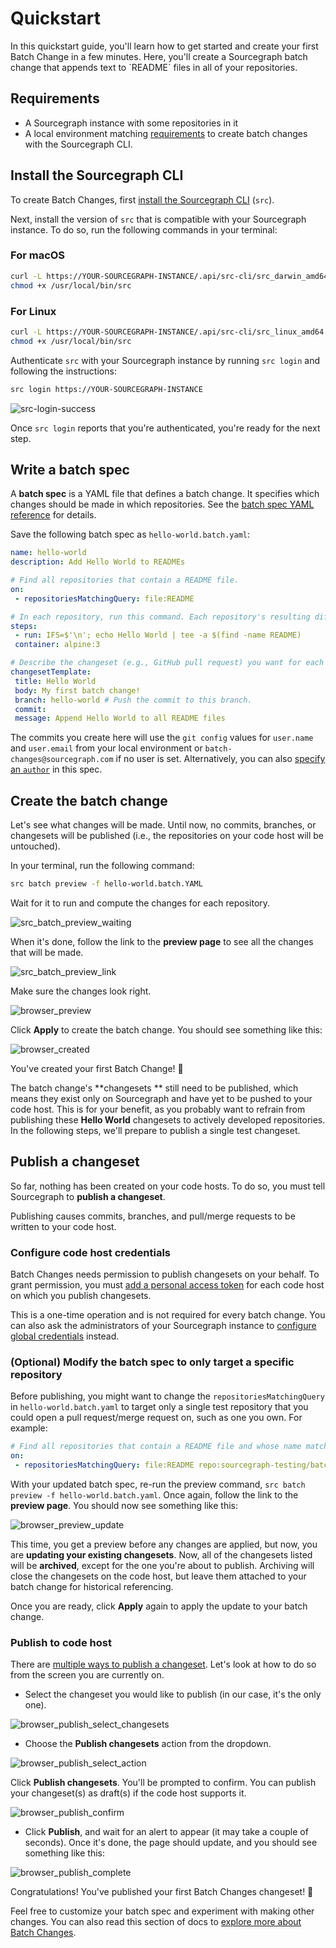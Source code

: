 # Quickstart

<p className=""subtitle>In this quickstart guide, you'll learn how to get started and create your first Batch Change in a few minutes. Here, you'll create a Sourcegraph batch change that appends text to `README` files in all of your repositories.</p>

## Requirements

- A Sourcegraph instance with some repositories in it
- A local environment matching [requirements](/batch-changes/requirements) to create batch changes with the Sourcegraph CLI.

## Install the Sourcegraph CLI

To create Batch Changes, first [install the Sourcegraph CLI](/cli/) (`src`).

Next, install the version of `src` that is compatible with your Sourcegraph instance. To do so, run the following commands in your terminal:

### For macOS

```bash
curl -L https://YOUR-SOURCEGRAPH-INSTANCE/.api/src-cli/src_darwin_amd64 -o /usr/local/bin/src
chmod +x /usr/local/bin/src
```

### For Linux

```bash
curl -L https://YOUR-SOURCEGRAPH-INSTANCE/.api/src-cli/src_linux_amd64 -o /usr/local/bin/src
chmod +x /usr/local/bin/src
```

Authenticate `src` with your Sourcegraph instance by running `src login` and following the instructions:

```bash
src login https://YOUR-SOURCEGRAPH-INSTANCE
```

![src-login-success](https://sourcegraphstatic.com/docs/images/batch_changes/src_login_success.png)

Once `src login` reports that you're authenticated, you're ready for the next step.

## Write a batch spec

A **batch spec** is a YAML file that defines a batch change. It specifies which changes should be made in which repositories. See the [batch spec YAML reference](/batch-changes/batch-spec-yaml-reference) for details.

Save the following batch spec as `hello-world.batch.yaml`:

```yaml
name: hello-world
description: Add Hello World to READMEs

# Find all repositories that contain a README file.
on:
 - repositoriesMatchingQuery: file:README

# In each repository, run this command. Each repository's resulting diff is captured.
steps:
 - run: IFS=$'\n'; echo Hello World | tee -a $(find -name README)
 container: alpine:3

# Describe the changeset (e.g., GitHub pull request) you want for each repository.
changesetTemplate:
 title: Hello World
 body: My first batch change!
 branch: hello-world # Push the commit to this branch.
 commit:
 message: Append Hello World to all README files
```

The commits you create here will use the `git config` values for `user.name` and `user.email` from your local environment or `batch-changes@sourcegraph.com` if no user is set. Alternatively, you can also [specify an `author`](/batch-changes/batch-spec-yaml-reference#changesettemplate-commit-author) in this spec.

## Create the batch change

Let's see what changes will be made. Until now, no commits, branches, or changesets will be published (i.e., the repositories on your code host will be untouched).

In your terminal, run the following command:

```bash
src batch preview -f hello-world.batch.YAML
```

Wait for it to run and compute the changes for each repository.

![src_batch_preview_waiting](https://sourcegraphstatic.com/docs/images/batch_changes/quickstart/src_batch_preview_waiting.png)

When it's done, follow the link to the **preview page** to see all the changes that will be made.

![src_batch_preview_link](https://sourcegraphstatic.com/docs/images/batch_changes/quickstart/src_batch_preview_link.png)

Make sure the changes look right.

![browser_preview](https://sourcegraphstatic.com/docs/images/batch_changes/quickstart/browser_preview.png)

Click **Apply** to create the batch change. You should see something like this:

![browser_created](https://sourcegraphstatic.com/docs/images/batch_changes/quickstart/browser_created.png)

You've created your first Batch Change! 🎉

The batch change's **changesets ** still need to be published, which means they exist only on Sourcegraph and have yet to be pushed to your code host. This is for your benefit, as you probably want to refrain from publishing these **Hello World** changesets to actively developed repositories. In the following steps, we'll prepare to publish a single test changeset.

## Publish a changeset

So far, nothing has been created on your code hosts. To do so, you must tell Sourcegraph to **publish a changeset**.

Publishing causes commits, branches, and pull/merge requests to be written to your code host.

### Configure code host credentials

Batch Changes needs permission to publish changesets on your behalf. To grant permission, you must [add a personal access token](/batch-changes/configuring-credentials#personal-access-tokens) for each code host on which you publish changesets.

This is a one-time operation and is not required for every batch change. You can also ask the administrators of your Sourcegraph instance to [configure global credentials](/batch-changes/configuring-credentials#global-service-account-tokens) instead.

### (Optional) Modify the batch spec to only target a specific repository

Before publishing, you might want to change the `repositoriesMatchingQuery` in `hello-world.batch.yaml` to target only a single test repository that you could open a pull request/merge request on, such as one you own. For example:

```yaml
# Find all repositories that contain a README file and whose name matches our test repo.
on:
 - repositoriesMatchingQuery: file:README repo:sourcegraph-testing/batch-changes-test-repo
```

With your updated batch spec, re-run the preview command, `src batch preview -f hello-world.batch.yaml`. Once again, follow the link to the **preview page**. You should now see something like this:

![browser_preview_update](https://sourcegraphstatic.com/docs/images/batch_changes/quickstart/browser_preview_update.png)

This time, you get a preview before any changes are applied, but now, you are **updating your existing changesets**. Now, all of the changesets listed will be **archived**, except for the one you're about to publish. Archiving will close the changesets on the code host, but leave them attached to your batch change for historical referencing.

Once you are ready, click **Apply** again to apply the update to your batch change.

### Publish to code host

There are [multiple ways to publish a changeset](/batch-changes/publishing-changesets#publishing-changesets). Let's look at how to do so from the screen you are currently on.

- Select the changeset you would like to publish (in our case, it's the only one).

![browser_publish_select_changesets](https://sourcegraphstatic.com/docs/images/batch_changes/quickstart/browser_publish_select_changesets.png)

- Choose the **Publish changesets** action from the dropdown.

![browser_publish_select_action](https://sourcegraphstatic.com/docs/images/batch_changes/quickstart/browser_publish_select_action.png)

Click **Publish changesets**. You'll be prompted to confirm. You can publish your changeset(s) as draft(s) if the code host supports it.

![browser_publish_confirm](https://sourcegraphstatic.com/docs/images/batch_changes/quickstart/browser_publish_confirm.png)

- Click **Publish**, and wait for an alert to appear (it may take a couple of seconds). Once it's done, the page should update, and you should see something like this:

![browser_publish_complete](https://sourcegraphstatic.com/docs/images/batch_changes/quickstart/browser_publish_complete.png)

Congratulations! You've published your first Batch Changes changeset! 🎉

Feel free to customize your batch spec and experiment with making other changes. You can also read this section of docs to [explore more about Batch Changes](/batch-changes/).
